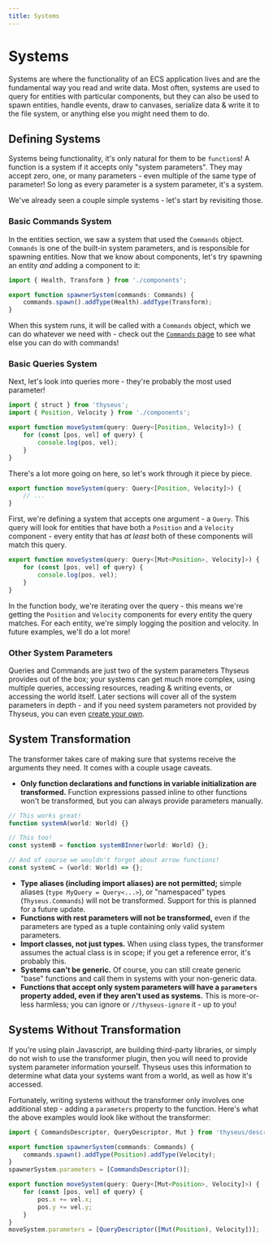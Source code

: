 ```yaml
---
title: Systems
---
```


# Systems

Systems are where the functionality of an ECS application lives and are the
fundamental way you read and write data. Most often, systems are used to query
for entities with particular components, but they can also be used to spawn
entities, handle events, draw to canvases, serialize data & write it to the file
system, or anything else you might need them to do.

## Defining Systems

Systems being functionality, it's only natural for them to be `function`s! A
function is a system if it accepts only "system parameters". They may accept
zero, one, or many parameters - even multiple of the same type of parameter! So
long as every parameter is a system parameter, it's a system.

We've already seen a couple simple systems - let's start by revisiting those.

### Basic Commands System

In the entities section, we saw a system that used the `Commands` object.
`Commands` is one of the built-in system parameters, and is responsible for
spawning entities. Now that we know about components, let's try spawning an
entity _and_ adding a component to it:

```ts
import { Health, Transform } from './components';

export function spawnerSystem(commands: Commands) {
	commands.spawn().addType(Health).addType(Transform);
}
```

When this system runs, it will be called with a `Commands` object, which we can
do whatever we need with - check out the
[`Commands` page](/docs/system_parameters/commands) to see what else you can do
with commands!

### Basic Queries System

Next, let's look into queries more - they're probably the most used parameter!

```ts
import { struct } from 'thyseus';
import { Position, Velocity } from './components';

export function moveSystem(query: Query<[Position, Velocity]>) {
	for (const [pos, vel] of query) {
		console.log(pos, vel);
	}
}
```

There's a lot more going on here, so let's work through it piece by piece.

```ts {1}
export function moveSystem(query: Query<[Position, Velocity]>) {
	// ...
}
```

First, we're defining a system that accepts one argument - a `Query`. This query
will look for entities that have both a `Position` and a `Velocity` component -
every entity that has _at least_ both of these components will match this query.

```ts {2-4}
export function moveSystem(query: Query<[Mut<Position>, Velocity]>) {
	for (const [pos, vel] of query) {
		console.log(pos, vel);
	}
}
```

In the function body, we're iterating over the query - this means we're getting
the `Position` and `Velocity` components for every entity the query matches. For
each entity, we're simply logging the position and velocity. In future examples,
we'll do a lot more!

### Other System Parameters

Queries and Commands are just two of the system parameters Thyseus provides out
of the box; your systems can get much more complex, using multiple queries,
accessing resources, reading & writing events, or accessing the world itself.
Later sections will cover all of the system parameters in depth - and if you
need system parameters not provided by Thyseus, you can even
[create your own](/docs/advanced_patterns/custom_system_parameters).

## System Transformation

The transformer takes care of making sure that systems receive the arguments
they need. It comes with a couple usage caveats.

-   **Only function declarations and functions in variable initialization are
    transformed.** Function expressions passed inline to other functions won't
    be transformed, but you can always provide parameters manually.

```ts
// This works great!
function systemA(world: World) {}

// This too!
const systemB = function systemBInner(world: World) {};

// And of course we wouldn't forget about arrow functions!
const systemC = (world: World) => {};
```

-   **Type aliases (including import aliases) are not permitted;** simple
    aliases (`type MyQuery = Query<...>`), or "namespaced" types
    (`Thyseus.Commands`) will not be transformed. Support for this is planned
    for a future update.
-   **Functions with rest parameters will not be transformed,** even if the
    parameters are typed as a tuple containing only valid system parameters.
-   **Import classes, not just types.** When using class types, the transformer
    assumes the actual class is in scope; if you get a reference error, it's
    probably this.
-   **Systems can't be generic.** Of course, you can still create generic "base"
    functions and call them in systems with your non-generic data.
-   **Functions that accept only system parameters will have a `parameters`
    property added, even if they aren't used as systems.** This is more-or-less
    harmless; you can ignore or `//thyseus-ignore` it - up to you!

## Systems Without Transformation

If you're using plain Javascript, are building third-party libraries, or simply
do not wish to use the transformer plugin, then you will need to provide system
parameter information yourself. Thyseus uses this information to determine what
data your systems want from a world, as well as how it's accessed.

Fortunately, writing systems without the transformer only involves one
additional step - adding a `parameters` property to the function. Here's what
the above examples would look like without the transformer:

```ts
import { CommandsDescriptor, QueryDescriptor, Mut } from 'thyseus/descriptors';

export function spawnerSystem(commands: Commands) {
	commands.spawn().addType(Position).addType(Velocity);
}
spawnerSystem.parameters = [CommandsDescriptor()];

export function moveSystem(query: Query<[Mut<Position>, Velocity]>) {
	for (const [pos, vel] of query) {
		pos.x += vel.x;
		pos.y += vel.y;
	}
}
moveSystem.parameters = [QueryDescriptor([Mut(Position), Velocity])];
```
